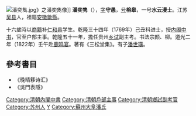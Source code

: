 [[File:潘奕雋.jpg|thumb]]》之潘奕雋像]]
'''潘奕隽'''（{{bd|1740年||1830年||Pan}}），[[表字|字]]'''守愚'''，[[号|号]]'''榕皋'''，一号'''水云漫士'''。江苏[[吴县|吴县]]人，祖籍[[安徽|安徽]][[歙縣|歙縣]]。

十六歲時以[[商籍|商籍]]补[[仁和县|仁和县]]学生。乾隆三十四年（1769年）己丑科进士，授[[内阁中书|内阁中书]]，官至户部主事。乾隆五十一年，擔任贵州[[乡试|乡试]]副主考。书法宗颜、柳。道光二年（1822年）壬午赴[[鹿鸣宴|鹿鸣宴]]。著有《三松堂集》。有子[[潘世璜|潘世璜]]。

== 參考書目 ==
*《晚晴簃诗汇》
*《吳門表隱》

{{乾隆三十四年己丑科殿試金榜}}
{{蘇州城廂潘冕家族}}
{{DEFAULTSORT:Pan潘}}
[[Category:清朝內閣中書|Category:清朝內閣中書]]
[[Category:清朝戶部主事|Category:清朝戶部主事]]
[[Category:清朝鄉試副考官|Category:清朝鄉試副考官]]
[[Category:苏州人|Category:苏州人]]
[[Category:潘姓|Y]]
[[Category:蘇州大阜潘氏|Category:蘇州大阜潘氏]]